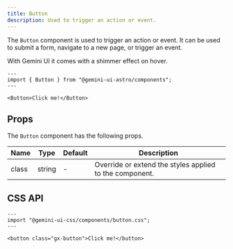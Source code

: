 ```yaml
---
title: Button
description: Used to trigger an action or event.
---
```



<Styles />

The `Button` component is used to trigger an action or event. It can be used to submit a form, navigate to a new page, or trigger an event.

With Gemini UI it comes with a shimmer effect on hover.

```astro live
---
import { Button } from "@gemini-ui-astro/components";
---

<Button>Click me!</Button>
```

## Props

The `Button` component has the following props.

<table>
  <thead>
    <tr>
      <th>Name</th>
      <th>Type</th>
      <th>Default</th>
      <th>Description</th>
    </tr>
  </thead>
  <tbody>
    <tr>
      <td>class</td>
      <td>string</td>
      <td>-</td>
      <td>Override or extend the styles applied to the component.</td>
    </tr>
  </tbody>
</table>

## CSS API

```astro live
---
import "@gemini-ui-css/components/button.css";
---

<button class="gx-button">Click me!</button>
```
